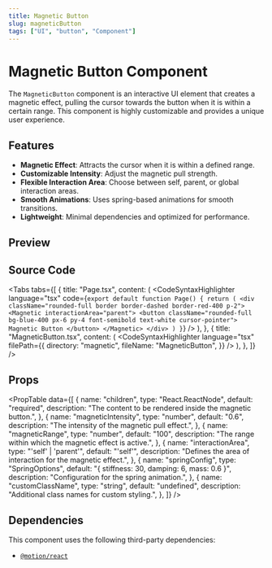 ```yaml
---
title: Magnetic Button
slug: magneticButton
tags: ["UI", "button", "Component"]
---
```


# Magnetic Button Component

The `MagneticButton` component is an interactive UI element that creates a magnetic effect, pulling the cursor towards the button when it is within a certain range. This component is highly customizable and provides a unique user experience.

## Features

- **Magnetic Effect**: Attracts the cursor when it is within a defined range.
- **Customizable Intensity**: Adjust the magnetic pull strength.
- **Flexible Interaction Area**: Choose between self, parent, or global interaction areas.
- **Smooth Animations**: Uses spring-based animations for smooth transitions.
- **Lightweight**: Minimal dependencies and optimized for performance.

## Preview

<ComponentPreview componentPath="MagneticButton_ex.tsx" />

## Source Code

<Tabs
  tabs={[
    {
      title: "Page.tsx",
      content: (
        <CodeSyntaxHighlighter
          language="tsx"
          code={`export default function Page() {
    return (
        <div className="rounded-full border border-dashed border-red-400 p-2">
            <Magnetic interactionArea="parent">
            <button className="rounded-full bg-blue-400 px-6 py-4 font-semibold text-white cursor-pointer">
                Magnetic Button
            </button>
            </Magnetic>
        </div>
        )
}`}
        />
      ),
    },
    {
      title: "MagneticButton.tsx",
      content: (
        <CodeSyntaxHighlighter
          language="tsx"
          filePath={{
            directory: "magnetic",
            fileName: "MagneticButton",
          }}
        />
      ),
    },
  ]}
/>

## Props

<PropTable
  data={[
    {
      name: "children",
      type: "React.ReactNode",
      default: "required",
      description: "The content to be rendered inside the magnetic button.",
    },
    {
      name: "magneticIntensity",
      type: "number",
      default: "0.6",
      description: "The intensity of the magnetic pull effect.",
    },
    {
      name: "magneticRange",
      type: "number",
      default: "100",
      description: "The range within which the magnetic effect is active.",
    },
    {
      name: "interactionArea",
      type: "'self' | 'parent'",
      default: "'self'",
      description: "Defines the area of interaction for the magnetic effect.",
    },
    {
      name: "springConfig",
      type: "SpringOptions",
      default: "{ stiffness: 30, damping: 6, mass: 0.6 }",
      description: "Configuration for the spring animation.",
    },
    {
      name: "customClassName",
      type: "string",
      default: "undefined",
      description: "Additional class names for custom styling.",
    },
  ]}
/>

## Dependencies

This component uses the following third-party dependencies:

- [`@motion/react`](https://motion.dev/)

